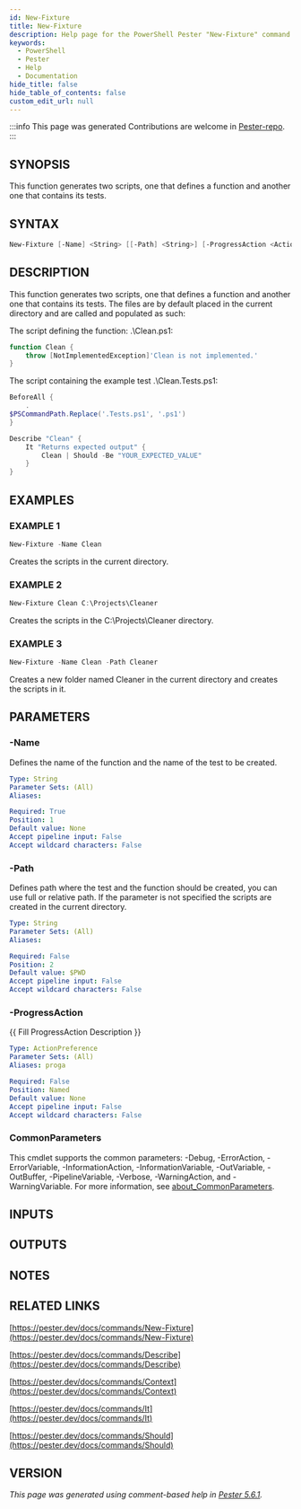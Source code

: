 ```yaml
---
id: New-Fixture
title: New-Fixture
description: Help page for the PowerShell Pester "New-Fixture" command
keywords:
  - PowerShell
  - Pester
  - Help
  - Documentation
hide_title: false
hide_table_of_contents: false
custom_edit_url: null
---
```


:::info This page was generated
Contributions are welcome in [Pester-repo](https://github.com/pester/pester).
:::

## SYNOPSIS

This function generates two scripts, one that defines a function
and another one that contains its tests.

## SYNTAX

```powershell
New-Fixture [-Name] <String> [[-Path] <String>] [-ProgressAction <ActionPreference>] [<CommonParameters>]
```

## DESCRIPTION

This function generates two scripts, one that defines a function
and another one that contains its tests.
The files are by default
placed in the current directory and are called and populated as such:

The script defining the function: .\Clean.ps1:

```powershell
function Clean {
    throw [NotImplementedException]'Clean is not implemented.'
}
```

The script containing the example test .\Clean.Tests.ps1:

```powershell
BeforeAll {
    .
$PSCommandPath.Replace('.Tests.ps1', '.ps1')
}

Describe "Clean" {
    It "Returns expected output" {
        Clean | Should -Be "YOUR_EXPECTED_VALUE"
    }
}
```

## EXAMPLES

### EXAMPLE 1

```powershell
New-Fixture -Name Clean
```

Creates the scripts in the current directory.

### EXAMPLE 2

```powershell
New-Fixture Clean C:\Projects\Cleaner
```

Creates the scripts in the C:\Projects\Cleaner directory.

### EXAMPLE 3

```powershell
New-Fixture -Name Clean -Path Cleaner
```

Creates a new folder named Cleaner in the current directory and creates the scripts in it.

## PARAMETERS

### -Name

Defines the name of the function and the name of the test to be created.

```yaml
Type: String
Parameter Sets: (All)
Aliases:

Required: True
Position: 1
Default value: None
Accept pipeline input: False
Accept wildcard characters: False
```

### -Path

Defines path where the test and the function should be created, you can use full or relative path.
If the parameter is not specified the scripts are created in the current directory.

```yaml
Type: String
Parameter Sets: (All)
Aliases:

Required: False
Position: 2
Default value: $PWD
Accept pipeline input: False
Accept wildcard characters: False
```

### -ProgressAction

\{\{ Fill ProgressAction Description \}\}

```yaml
Type: ActionPreference
Parameter Sets: (All)
Aliases: proga

Required: False
Position: Named
Default value: None
Accept pipeline input: False
Accept wildcard characters: False
```

### CommonParameters

This cmdlet supports the common parameters: -Debug, -ErrorAction, -ErrorVariable, -InformationAction, -InformationVariable, -OutVariable, -OutBuffer, -PipelineVariable, -Verbose, -WarningAction, and -WarningVariable. For more information, see [about_CommonParameters](http://go.microsoft.com/fwlink/?LinkID=113216).

## INPUTS

## OUTPUTS

## NOTES

## RELATED LINKS

[https://pester.dev/docs/commands/New-Fixture](https://pester.dev/docs/commands/New-Fixture)

[https://pester.dev/docs/commands/Describe](https://pester.dev/docs/commands/Describe)

[https://pester.dev/docs/commands/Context](https://pester.dev/docs/commands/Context)

[https://pester.dev/docs/commands/It](https://pester.dev/docs/commands/It)

[https://pester.dev/docs/commands/Should](https://pester.dev/docs/commands/Should)

## VERSION

*This page was generated using comment-based help in [Pester 5.6.1](https://github.com/pester/pester).*
